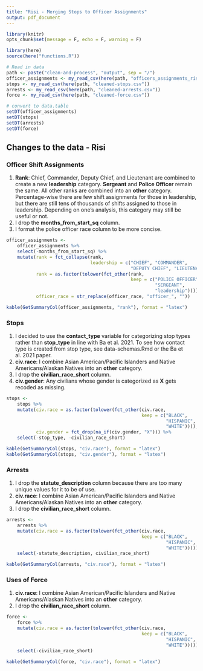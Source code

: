 ```yaml
---
title: "Risi - Merging Stops to Officer Assignments"
output: pdf_document
---
```


```r
library(knitr)
opts_chunk$set(message = F, echo = F, warning = F)

library(here)
source(here("functions.R"))

# Read in data
path <- paste("clean-and-process", "output", sep = "/")
officer_assignments <- my_read_csv(here(path, "officers_assignments_risi.csv"))
stops <- my_read_csv(here(path, "cleaned-stops.csv"))
arrests <- my_read_csv(here(path, "cleaned-arrests.csv"))
force <- my_read_csv(here(path, "cleaned-force.csv"))

# convert to data.table
setDT(officer_assignments)
setDT(stops)
setDT(arrests)
setDT(force)
```

## Changes to the data - Risi

### Officer Shift Assignments

1. **Rank**: Chief, Commander, Deputy Chief, and Lieutenant are combined to create a new **leadership** category. **Sergeant** and **Police Officer** remain the same. All other ranks are combined into an **other** category. Percentage-wise there are few shift assignments for those in leadership, but there are still tens of thousands of shifts assigned to those in leadership. Depending on one's analysis, this category may still be useful or not.
2. I drop the **months_from_start_sq** column.
3. I format the police officer race column to be more concise.

```r
officer_assignments <-
    officer_assignments %>%
    select(-months_from_start_sq) %>%
    mutate(rank = fct_collapse(rank,
                               leadership = c("CHIEF", "COMMANDER",
                                              "DEPUTY CHIEF", "LIEUTENANT")),
           rank = as.factor(tolower(fct_other(rank,
                                              keep = c("POLICE OFFICER",
                                                       "SERGEANT",
                                                       "leadership")))),
           officer_race = str_replace(officer_race, "officer_", ""))

kable(GetSummaryCol(officer_assignments, "rank"), format = "latex")
```

### Stops

1. I decided to use the **contact_type** variable for categorizing stop types rather than **stop_type** in line with Ba et al. 2021. To see how contact type is created from stop type, see data-schemas.Rmd or the Ba et al. 2021 paper.
2. **civ.race**: I combine Asian American/Pacific Islanders and Native Americans/Alaskan Natives into an **other** category.
3. I drop the **civilian_race_short** column.
4. **civ.gender**: Any civilians whose gender is categorized as **X** gets recoded as missing.

```r
stops <-
    stops %>%
    mutate(civ.race = as.factor(tolower(fct_other(civ.race,
                                                  keep = c("BLACK",
                                                           "HISPANIC",
                                                           "WHITE")))),
           civ.gender = fct_drop(na_if(civ.gender, "X"))) %>%
    select(-stop_type, -civilian_race_short)

kable(GetSummaryCol(stops, "civ.race"), format = "latex")
kable(GetSummaryCol(stops, "civ.gender"), format = "latex")
```

### Arrests
1. I drop the **statute_description** column because there are too many unique values for it to be of use.
2. **civ.race**: I combine Asian American/Pacific Islanders and Native Americans/Alaskan Natives into an **other** category.
3. I drop the **civilian_race_short** column.

```r
arrests <-
    arrests %>%
    mutate(civ.race = as.factor(tolower(fct_other(civ.race,
                                                  keep = c("BLACK",
                                                           "HISPANIC",
                                                           "WHITE"))))) %>%
    select(-statute_description, civilian_race_short)

kable(GetSummaryCol(arrests, "civ.race"), format = "latex")
```

### Uses of Force
1. **civ.race**: I combine Asian American/Pacific Islanders and Native Americans/Alaskan Natives into an **other** category.
1. I drop the **civilian_race_short** column.

```r
force <-
    force %>%
    mutate(civ.race = as.factor(tolower(fct_other(civ.race,
                                                  keep = c("BLACK",
                                                           "HISPANIC",
                                                           "WHITE"))))) %>%
    select(-civilian_race_short)

kable(GetSummaryCol(force, "civ.race"), format = "latex")
```

